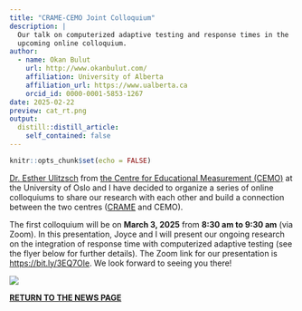 ```yaml
---
title: "CRAME-CEMO Joint Colloquium"
description: |
  Our talk on computerized adaptive testing and response times in the 
  upcoming online colloquium.
author:
  - name: Okan Bulut
    url: http://www.okanbulut.com/
    affiliation: University of Alberta
    affiliation_url: https://www.ualberta.ca
    orcid_id: 0000-0001-5853-1267
date: 2025-02-22
preview: cat_rt.png
output:
  distill::distill_article:
    self_contained: false
---
```



```r
knitr::opts_chunk$set(echo = FALSE)
```

[Dr. Esther Ulitzsch](https://www.uv.uio.no/cemo/english/people/aca/estheru/) from [the Centre for Educational Measurement (CEMO)](https://www.uv.uio.no/english/?vrtx=unit-view&areacode=180700) at the University of Oslo and I have decided to organize a series of online colloquiums to share our research with each other and build a connection between the two centres ([CRAME](https://crame.ualberta.ca/) and CEMO). 

The first colloquium will be on **March 3, 2025** from **8:30 am to 9:30 am** (via Zoom). In this presentation, Joyce and I will present our ongoing research on the integration of response time with computerized adaptive testing (see the flyer below for further details). The Zoom link for our presentation is <https://bit.ly/3EQ7Ole>. We look forward to seeing you there!

![](flyer.png)


[**RETURN TO THE NEWS PAGE**](https://okanbulut.github.io/news/)


